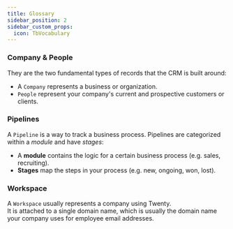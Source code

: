 ```yaml
---
title: Glossary
sidebar_position: 2
sidebar_custom_props:
  icon: TbVocabulary
---
```


### Company & People
They are the two fundamental types of records that the CRM is built around:
- A `Company` represents a business or organization.
- `People` represent your company's current and prospective customers or clients.

### Pipelines
A `Pipeline` is a way to track a business process. Pipelines are categorized within a *module* and have *stages*:
- A **module** contains the logic for a certain business process (e.g. sales, recruiting).
- **Stages** map the steps in your process (e.g. new, ongoing, won, lost).

### Workspace
A `Workspace` usually represents a company using Twenty.  
It is attached to a single domain name, which is usually the domain name your company uses for employee email addresses.
